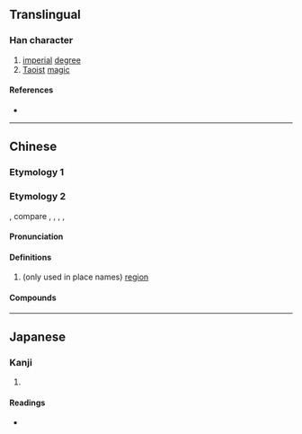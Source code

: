 {{character info/new}}
{{also|猛}}
==Translingual==

===Han character===
{{Han char|rn=19|rad=力|as=08|sn=10|four=|canj=NTKS|ids=⿰孟力}}

# [[imperial]] [[degree]]
# [[Taoist]] [[magic]]

====References====
* {{Han ref|kx=0148.060|dkj=02379|dj=0333.140|hdz=10373.150|uh=52D0|ud=21200}}

----

==Chinese==
{{zh-forms}}
===Etymology 1===
{{zh-see|猛|v}}
===Etymology 2===
{{zh-wp}}

{{bor|zh|tai}}, compare {{cog|th|เมือง}}, {{cog|lo|ເມືອງ}}, {{cog|khb|ᦵᦙᦲᧂ|tr=mə᷆ng}}, {{cog|shn|မိူင်း|tr=mɤŋ4}}, {{cog|blt|ꪹꪣꪉ|tr=mứang}}

====Pronunciation====
{{zh-pron
|m=měng
|c=maang5
|cat=n
}}

====Definitions====
{{zh-hanzi}}

# (only used in place names) [[region]]

====Compounds====
{{zh-der|勐卯}}

----

==Japanese==

===Kanji===
{{ja-kanji|grade=|rs=力08}}

# {{defn|lang=ja|sort=力08}}

====Readings====
* {{ja-readings|on=[[ばう]] (bau)|kun=}}